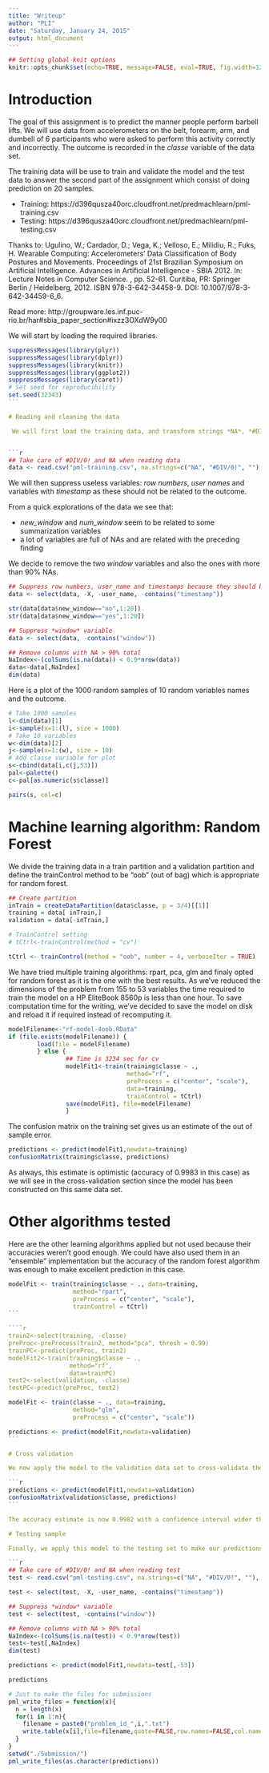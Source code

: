 ```yaml
---
title: "Writeup"
author: "PLI"
date: "Saturday, January 24, 2015"
output: html_document
---
```

```r
## Setting global knit options
knitr::opts_chunk$set(echo=TRUE, message=FALSE, eval=TRUE, fig.width=12, fig.heigth=12)
````



# Introduction

The goal of this assignment is to predict the manner people perform barbell lifts. We will use data from accelerometers on the belt, forearm, arm, and dumbell of 6 participants who were asked to perform this activity correctly and incorrectly. The outcome is recorded in the *classe* variable of the data set.

The training data will be use to train and validate the model and the test data to answer the second part of the assignment which consist of doing prediction on 20 samples.

* Training: https://d396qusza40orc.cloudfront.net/predmachlearn/pml-training.csv
* Testing: https://d396qusza40orc.cloudfront.net/predmachlearn/pml-testing.csv

Thanks to:
Ugulino, W.; Cardador, D.; Vega, K.; Velloso, E.; Milidiu, R.; Fuks, H. Wearable Computing: Accelerometers' Data Classification of Body Postures and Movements. Proceedings of 21st Brazilian Symposium on Artificial Intelligence. Advances in Artificial Intelligence - SBIA 2012. In: Lecture Notes in Computer Science. , pp. 52-61. Curitiba, PR: Springer Berlin / Heidelberg, 2012. ISBN 978-3-642-34458-9. DOI: 10.1007/978-3-642-34459-6_6. 

Read more: http://groupware.les.inf.puc-rio.br/har#sbia_paper_section#ixzz3OXdW9y00

We will start by loading the required libraries.
````r
suppressMessages(library(plyr))
suppressMessages(library(dplyr))
suppressMessages(library(knitr))
suppressMessages(library(ggplot2))
suppressMessages(library(caret))
# Set seed for reproducibility
set.seed(32343)
```

# Reading and cleaning the data

 We will first load the training data, and transform strings *NA*, *#DIV/0!* and empty string by NAs.


```r
## Take care of #DIV/0! and NA when reading data
data <- read.csv("pml-training.csv", na.strings=c("NA", "#DIV/0!", ""), header=TRUE)
````

 We will then suppress useless variables: *row numbers*, *user names* and variables with *timestamp* as these should not be related to the outcome.
 
 From a quick explorations of the data we see that:
 
 * *new_window* and *num_window* seem to be related to some summarization variables
 * a lot of variables are full of NAs and are related with the preceding finding
 
 We decide to remove the two *window* variables and also the ones with more than 90% NAs.
 
```r
## Suppress row numbers, user_name and timestamps because they should be uncorrelated to the outcome
data <- select(data, -X, -user_name, -contains("timestamp"))

str(data[data$new_window=="no",1:20])
str(data[data$new_window=="yes",1:20])

## Suppress *window* variable
data <- select(data, -contains("window"))

## Remove columns with NA > 90% total
NaIndex<-(colSums(is.na(data)) < 0.9*nrow(data))
data<-data[,NaIndex]
dim(data)
````
Here is a plot of the 1000 random samples of 10 random variables names and the outcome.

```r
# Take 1000 samples
l<-dim(data)[1]
i<-sample(x=1:(l), size = 1000)
# Take 10 variables
w<-dim(data)[2]
j<-sample(x=1:(w), size = 10)
# Add classe variable for plot
s<-cbind(data[i,c(j,53)])
pal<-palette()
c<-pal[as.numeric(s$classe)]

pairs(s, col=c)
```


# Machine learning algorithm: Random Forest

We divide the training data in a train partition and a validation partition and define the trainControl method to be "oob" (out of bag) which is appropriate for random forest.

```r


## Create partition
inTrain = createDataPartition(data$classe, p = 3/4)[[1]]
training = data[ inTrain,]
validation = data[-inTrain,]

# TrainControl setting
# tCtrl<-trainControl(method = "cv")

tCtrl <- trainControl(method = "oob", number = 4, verboseIter = TRUE)

````
We have tried multiple training algorithms: rpart, pca, glm and finaly opted for random forest as it is the one with the best results. As we've reduced the dimensions of the problem from 155 to 53 variables the time required to train the model on a HP EliteBook 8560p is less than one hour.
To save computation time for the writing, we've decided to save the model on disk and reload it if required instead of recomputing it.

````r
modelFilename<-"rf-model-4oob.RData"
if (file.exists(modelFilename)) {
        load(file = modelFilename)
        } else {
                ## Time is 3234 sec for cv
                modelFit1<-train(training$classe ~ .,
                                 method="rf",
                                 preProcess = c("center", "scale"),
                                 data=training,
                                 trainControl = tCtrl)
                save(modelFit1, file=modelFilename)
                }
````

The confusion matrix on the training set gives us an estimate of the out of sample error.

```r
predictions <- predict(modelFit1,newdata=training)
confusionMatrix(training$classe, predictions)
```

As always, this estimate is optimistic (accuracy of 0.9983 in this case) as we will see in the cross-validation section since the model has been constructed on this same data set.

# Other algorithms tested

Here are the other learning algorithms applied but not used because their accuracies weren't good enough.
We could have also used them in an "ensemble" implementation but the accuracy of the random forest algorithm was enough to make excellent prediction in this case.

````r
modelFit <- train(training$classe ~ ., data=training, 
                  method="rpart",
                  preProcess = c("center", "scale"),
                  trainControl = tCtrl)
```

````r
train2<-select(training, -classe)
preProc<-preProcess(train2, method="pca", thresh = 0.99)
trainPC<-predict(preProc, train2)
modelFit2<-train(training$classe ~ .,
                 method="rf",
                 data=trainPC)
test2<-select(validation, -classe)
testPC<-predict(preProc, test2)
````

````r
modelFit <- train(classe ~ ., data=training, 
                  method="glm",
                  preProcess = c("center", "scale"))

predictions <- predict(modelFit,newdata=validation)
```

# Cross validation

We now apply the model to the validation data set to cross-validate the out of sample error estimate:

```r
predictions <- predict(modelFit1,newdata=validation)
confusionMatrix(validation$classe, predictions)
```

The accuracy estimate is now 0.9982 with a confidence interval wider than the one on the training set as expected.

# Testing sample

Finally, we apply this model to the testing set to make our predictions for the second part of the assignment ...

```r
## Take care of #DIV/0! and NA when reading test
test <- read.csv("pml-testing.csv", na.strings=c("NA", "#DIV/0!", ""), header=TRUE)

test <- select(test, -X, -user_name, -contains("timestamp"))

## Suppress *window* variable
test <- select(test, -contains("window"))

## Remove columns with NA > 90% total
NaIndex<-(colSums(is.na(test)) < 0.9*nrow(test))
test<-test[,NaIndex]
dim(test)

predictions <- predict(modelFit1,newdata=test[,-53])

predictions
````


```r
# Just to make the files for submissions
pml_write_files = function(x){
  n = length(x)
  for(i in 1:n){
    filename = paste0("problem_id_",i,".txt")
    write.table(x[i],file=filename,quote=FALSE,row.names=FALSE,col.names=FALSE)
  }
}
setwd("./Submission/")
pml_write_files(as.character(predictions))
```

